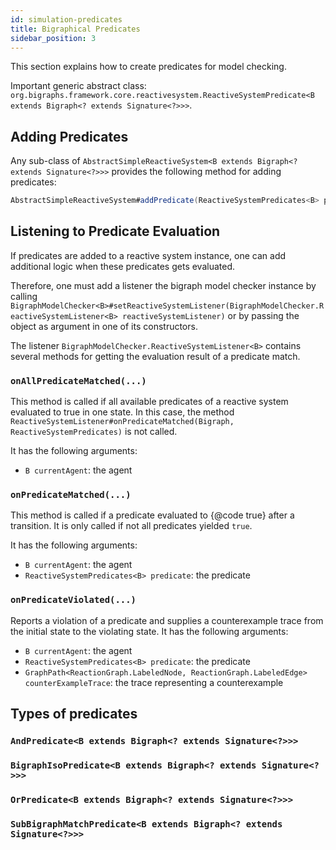 ```yaml
---
id: simulation-predicates
title: Bigraphical Predicates
sidebar_position: 3
---
```


This section explains how to create predicates for model checking.

Important generic abstract class: `org.bigraphs.framework.core.reactivesystem.ReactiveSystemPredicate<B extends Bigraph<? extends Signature<?>>>`.

## Adding Predicates

Any sub-class of `AbstractSimpleReactiveSystem<B extends Bigraph<? extends Signature<?>>>` provides the following method for adding predicates:

```java
AbstractSimpleReactiveSystem#addPredicate(ReactiveSystemPredicates<B> predicate)
```

## Listening to Predicate Evaluation

If predicates are added to a reactive system instance, one can add additional logic when these predicates gets evaluated.

Therefore, one must add a listener the bigraph model checker instance by calling `BigraphModelChecker<B>#setReactiveSystemListener(BigraphModelChecker.ReactiveSystemListener<B> reactiveSystemListener)`
or by passing the object as argument in one of its constructors.

The listener `BigraphModelChecker.ReactiveSystemListener<B>` contains several methods for getting the evaluation result of a predicate match.

### `onAllPredicateMatched(...)`
This method is called if all available predicates of a reactive system evaluated to true in one state.
In this case, the method `ReactiveSystemListener#onPredicateMatched(Bigraph, ReactiveSystemPredicates)` is not called.

It has the following arguments:
- `B currentAgent`: the agent

### `onPredicateMatched(...)`
This method is called if a predicate evaluated to {@code true} after a transition.
It is only called if not all predicates yielded `true`.

It has the following arguments:
- `B currentAgent`: the agent
- `ReactiveSystemPredicates<B> predicate`: the predicate

### `onPredicateViolated(...)`

Reports a violation of a predicate and supplies a counterexample trace from the initial state to the violating state.
It has the following arguments:

- `B currentAgent`: the agent
- `ReactiveSystemPredicates<B> predicate`: the predicate
- `GraphPath<ReactionGraph.LabeledNode, ReactionGraph.LabeledEdge> counterExampleTrace`: the trace representing a counterexample




## Types of predicates

### `AndPredicate<B extends Bigraph<? extends Signature<?>>>`
### `BigraphIsoPredicate<B extends Bigraph<? extends Signature<?>>>`
### `OrPredicate<B extends Bigraph<? extends Signature<?>>>`
### `SubBigraphMatchPredicate<B extends Bigraph<? extends Signature<?>>>`






